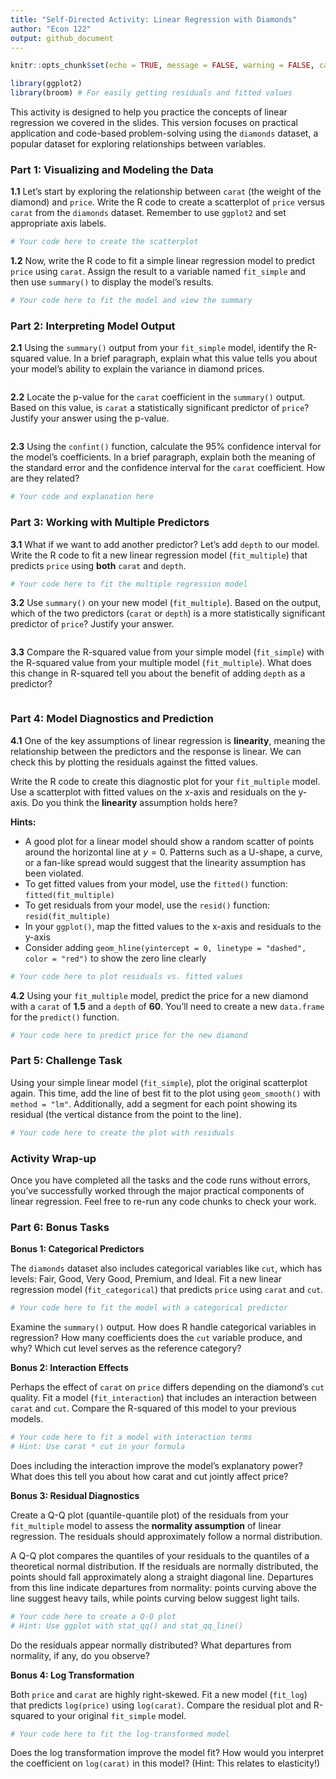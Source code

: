 ```yaml
---
title: "Self-Directed Activity: Linear Regression with Diamonds" 
author: "Econ 122" 
output: github_document
---
```

```r
knitr::opts_chunk$set(echo = TRUE, message = FALSE, warning = FALSE, cache = FALSE)

library(ggplot2)
library(broom) # For easily getting residuals and fitted values

```

This activity is designed to help you practice the concepts of linear regression we covered in the slides. This version focuses on practical application and code-based problem-solving using the `diamonds` dataset, a popular dataset for exploring relationships between variables.

### Part 1: Visualizing and Modeling the Data

**1.1** Let's start by exploring the relationship between `carat` (the weight of the diamond) and `price`. Write the R code to create a scatterplot of `price` versus `carat` from the `diamonds` dataset. Remember to use `ggplot2` and set appropriate axis labels.

```r
# Your code here to create the scatterplot
```

**1.2** Now, write the R code to fit a simple linear regression model to predict `price` using `carat`. Assign the result to a variable named `fit_simple` and then use `summary()` to display the model's results.

```r
# Your code here to fit the model and view the summary
```

### Part 2: Interpreting Model Output

**2.1** Using the `summary()` output from your `fit_simple` model, identify the R-squared value. In a brief paragraph, explain what this value tells you about your model's ability to explain the variance in diamond prices.

```r

```

**2.2** Locate the p-value for the `carat` coefficient in the `summary()` output. Based on this value, is `carat` a statistically significant predictor of `price`? Justify your answer using the p-value.

```r

```

**2.3** Using the `confint()` function, calculate the 95% confidence interval for the model's coefficients. In a brief paragraph, explain both the meaning of the standard error and the confidence interval for the `carat` coefficient. How are they related?

```r
# Your code and explanation here
```

### Part 3: Working with Multiple Predictors

**3.1** What if we want to add another predictor? Let's add `depth` to our model. Write the R code to fit a new linear regression model (`fit_multiple`) that predicts `price` using **both** `carat` and `depth`.

```r
# Your code here to fit the multiple regression model
```

**3.2** Use `summary()` on your new model (`fit_multiple`). Based on the output, which of the two predictors (`carat` or `depth`) is a more statistically significant predictor of `price`? Justify your answer.

```r

```

**3.3** Compare the R-squared value from your simple model (`fit_simple`) with the R-squared value from your multiple model (`fit_multiple`). What does this change in R-squared tell you about the benefit of adding `depth` as a predictor?

```r

```

### Part 4: Model Diagnostics and Prediction

**4.1** One of the key assumptions of linear regression is **linearity**, meaning the relationship between the predictors and the response is linear. We can check this by plotting the residuals against the fitted values.

Write the R code to create this diagnostic plot for your `fit_multiple` model. Use a scatterplot with fitted values on the x-axis and residuals on the y-axis. Do you think the **linearity** assumption holds here?

**Hints:** 

- A good plot for a linear model should show a random scatter of points around the horizontal line at $y=0$. Patterns such as a U-shape, a curve, or a fan-like spread would suggest that the linearity assumption has been violated.
- To get fitted values from your model, use the `fitted()` function: `fitted(fit_multiple)`
- To get residuals from your model, use the `resid()` function: `resid(fit_multiple)`
- In your `ggplot()`, map the fitted values to the x-axis and residuals to the y-axis
- Consider adding `geom_hline(yintercept = 0, linetype = "dashed", color = "red")` to show the zero line clearly

```r
# Your code here to plot residuals vs. fitted values
```

**4.2** Using your `fit_multiple` model, predict the price for a new diamond with a `carat` of **1.5** and a `depth` of **60**. You'll need to create a new `data.frame` for the `predict()` function.

```r
# Your code here to predict price for the new diamond
```

### Part 5: Challenge Task

Using your simple linear model (`fit_simple`), plot the original scatterplot again. This time, add the line of best fit to the plot using `geom_smooth()` with `method = "lm"`. Additionally, add a segment for each point showing its residual (the vertical distance from the point to the line).

```r
# Your code here to create the plot with residuals
```

### Activity Wrap-up

Once you have completed all the tasks and the code runs without errors, you've successfully worked through the major practical components of linear regression. Feel free to re-run any code chunks to check your work.


### Part 6: Bonus Tasks

**Bonus 1: Categorical Predictors**

The `diamonds` dataset also includes categorical variables like `cut`, which has levels: Fair, Good, Very Good, Premium, and Ideal. Fit a new linear regression model (`fit_categorical`) that predicts `price` using `carat` and `cut`. 

```r
# Your code here to fit the model with a categorical predictor
```

Examine the `summary()` output. How does R handle categorical variables in regression? How many coefficients does the `cut` variable produce, and why? Which cut level serves as the reference category?

**Bonus 2: Interaction Effects**

Perhaps the effect of `carat` on `price` differs depending on the diamond's `cut` quality. Fit a model (`fit_interaction`) that includes an interaction between `carat` and `cut`. Compare the R-squared of this model to your previous models.

```r
# Your code here to fit a model with interaction terms
# Hint: Use carat * cut in your formula
```

Does including the interaction improve the model's explanatory power? What does this tell you about how carat and cut jointly affect price?

**Bonus 3: Residual Diagnostics**

Create a Q-Q plot (quantile-quantile plot) of the residuals from your `fit_multiple` model to assess the **normality assumption** of linear regression. The residuals should approximately follow a normal distribution.

A Q-Q plot compares the quantiles of your residuals to the quantiles of a theoretical normal distribution. If the residuals are normally distributed, the points should fall approximately along a straight diagonal line. Departures from this line indicate departures from normality: points curving above the line suggest heavy tails, while points curving below suggest light tails.

```r
# Your code here to create a Q-Q plot
# Hint: Use ggplot with stat_qq() and stat_qq_line()
```

Do the residuals appear normally distributed? What departures from normality, if any, do you observe?

**Bonus 4: Log Transformation**

Both `price` and `carat` are highly right-skewed. Fit a new model (`fit_log`) that predicts `log(price)` using `log(carat)`. Compare the residual plot and R-squared to your original `fit_simple` model.

```r
# Your code here to fit the log-transformed model
```

Does the log transformation improve the model fit? How would you interpret the coefficient on `log(carat)` in this model? (Hint: This relates to elasticity!)